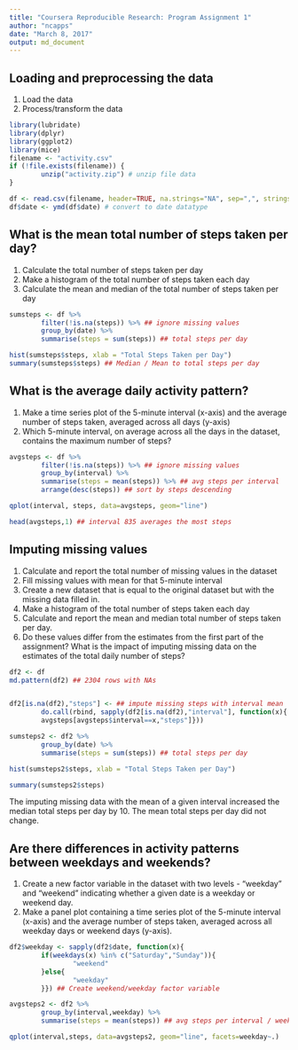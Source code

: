 ```yaml
---
title: "Coursera Reproducible Research: Program Assignment 1"
author: "ncapps"
date: "March 8, 2017"
output: md_document
---
```


## Loading and preprocessing the data
1. Load the data
2. Process/transform the data
```r
library(lubridate)
library(dplyr)
library(ggplot2)
library(mice)
filename <- "activity.csv"
if (!file.exists(filename)) { 
        unzip("activity.zip") # unzip file data
}

df <- read.csv(filename, header=TRUE, na.strings="NA", sep=",", stringsAsFactors = FALSE)
df$date <- ymd(df$date) # convert to date datatype
```



## What is the mean total number of steps taken per day?
1. Calculate the total number of steps taken per day
2. Make a histogram of the total number of steps taken each day
3. Calculate the mean and median of the total number of steps taken per day
```r
sumsteps <- df %>% 
        filter(!is.na(steps)) %>% ## ignore missing values
        group_by(date) %>% 
        summarise(steps = sum(steps)) ## total steps per day

hist(sumsteps$steps, xlab = "Total Steps Taken per Day")
summary(sumsteps$steps) ## Median / Mean to total steps per day
```     



## What is the average daily activity pattern?
1. Make a time series plot of the 5-minute interval (x-axis) and the average number of steps taken, averaged across all days (y-axis)
2. Which 5-minute interval, on average across all the days in the dataset, contains the maximum number of steps?
```r
avgsteps <- df %>% 
        filter(!is.na(steps)) %>% ## ignore missing values
        group_by(interval) %>% 
        summarise(steps = mean(steps)) %>% ## avg steps per interval
        arrange(desc(steps)) ## sort by steps descending

qplot(interval, steps, data=avgsteps, geom="line")

head(avgsteps,1) ## interval 835 averages the most steps
```

## Imputing missing values
1. Calculate and report the total number of missing values in the dataset
2. Fill missing values with mean for that 5-minute interval
3. Create a new dataset that is equal to the original dataset but with the missing data filled in.
4. Make a histogram of the total number of steps taken each day
5. Calculate and report the mean and median total number of steps taken per day. 
6. Do these values differ from the estimates from the first part of the assignment? What is the impact of imputing missing data on the estimates of the total daily number of steps?

```r
df2 <- df
md.pattern(df2) ## 2304 rows with NAs


df2[is.na(df2),"steps"] <- ## impute missing steps with interval mean
        do.call(rbind, sapply(df2[is.na(df2),"interval"], function(x){
        avgsteps[avgsteps$interval==x,"steps"]}))

sumsteps2 <- df2 %>% 
        group_by(date) %>% 
        summarise(steps = sum(steps)) ## total steps per day

hist(sumsteps2$steps, xlab = "Total Steps Taken per Day")

summary(sumsteps2$steps)
```
The imputing missing data with the mean of a given interval increased the median total steps per day by 10. The mean total steps per day did not change.

## Are there differences in activity patterns between weekdays and weekends?
1. Create a new factor variable in the dataset with two levels - "weekday" and "weekend" indicating whether a given date is a weekday or weekend day.
2. Make a panel plot containing a time series plot of the 5-minute interval (x-axis) and the average number of steps taken, averaged across all weekday days or weekend days (y-axis).

```r
df2$weekday <- sapply(df2$date, function(x){
        if(weekdays(x) %in% c("Saturday","Sunday")){
                "weekend"
        }else{
                "weekday"
        }}) ## Create weekend/weekday factor variable

avgsteps2 <- df2 %>% 
        group_by(interval,weekday) %>% 
        summarise(steps = mean(steps)) ## avg steps per interval / weekday

qplot(interval,steps, data=avgsteps2, geom="line", facets=weekday~.)
```

